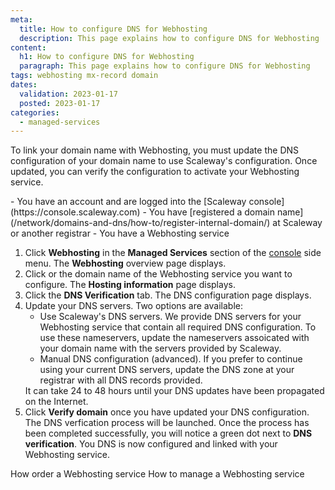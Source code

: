 ```yaml
---
meta:
  title: How to configure DNS for Webhosting
  description: This page explains how to configure DNS for Webhosting
content:
  h1: How to configure DNS for Webhosting
  paragraph: This page explains how to configure DNS for Webhosting
tags: webhosting mx-record domain 
dates:
  validation: 2023-01-17
  posted: 2023-01-17
categories:
  - managed-services
---
```


To link your domain name with Webhosting, you must update the DNS configuration of your domain name to use Scaleway's configuration. Once updated, you can verify the configuration to activate your Webhosting service. 

<Macro id="iam-requirements" />

<Message type="requirement">
  - You have an account and are logged into the [Scaleway console](https://console.scaleway.com)
  - You have [registered a domain name](/network/domains-and-dns/how-to/register-internal-domain/) at Scaleway or another registrar
  - You have a Webhosting service
</Message>

1. Click **Webhosting** in the **Managed Services** section of the [console](https://console.scaleway.com/) side menu. The **Webhosting** overview page displays.
2. Click <Icon name="seeMore" /> or the domain name of the Webhosting service you want to configure. The **Hosting information** page displays.
3. Click the **DNS Verification** tab. The DNS configuration page displays.
4. Update your DNS servers. Two options are available:
    - Use Scaleway's DNS servers. 
        We provide DNS servers for your Webhosting service that contain all required DNS configuration. To use these nameservers, update the nameservers assoicated with your domain name with the servers provided by Scaleway.
    - Manual DNS configuration (advanced).
        If you prefer to continue using your current DNS servers, update the DNS zone at your registrar with all DNS records provided.
    <Message type="note">
        It can take 24 to 48 hours until your DNS updates have been propagated on the Internet.
    </Message>
5. Click **Verify domain** once you have updated your DNS configuration. The DNS verfication process will be launched.
    <Lightbox src="scaleway-dns-verification.webp" alt="" />
    Once the process has been completed successfully, you will notice a green dot next to **DNS verification**. You DNS is now configured and linked with your Webhosting service.

<Navigation title="See Also">
  <PreviousButton to="/managed-services/webhosting/how-to/order-webhosting/">How order a Webhosting service</PreviousButton>
  <NextButton to="/managed-services/webhosting/how-to/order-webhosting/">How to manage a Webhosting service</NextButton>
</Navigation>